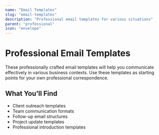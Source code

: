 ```yaml
---
name: "Email Templates"
slug: "email-templates"
description: "Professional email templates for various situations"
parent: "professional"
icon: "envelope"
---
```


# Professional Email Templates

These professionally crafted email templates will help you communicate effectively in various business contexts. Use these templates as starting points for your own professional correspondence.

## What You'll Find

- Client outreach templates
- Team communication formats
- Follow-up email structures
- Project update templates
- Professional introduction templates

<FeaturedPrompts category="professional/email-templates" />
